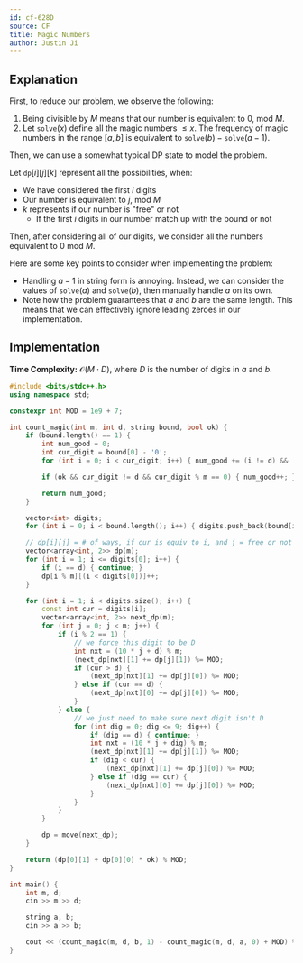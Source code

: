 ```yaml
---
id: cf-628D
source: CF
title: Magic Numbers
author: Justin Ji
---
```


## Explanation

First, to reduce our problem, we observe the following:
1. Being divisible by $M$ means that our number is equivalent to $0$, mod $M$.
2. Let $\texttt{solve}(x)$ define all the magic numbers $\leq x$. The frequency of magic numbers in the range $[a, b]$ is equivalent to $\texttt{solve}(b) - \texttt{solve}(a - 1)$.

Then, we can use a somewhat typical DP state to model the problem.

Let $\texttt{dp}[i][j][k]$ represent all the possibilities, when:
- We have considered the first $i$ digits
- Our number is equivalent to $j$, mod $M$
- $k$ represents if our number is "free" or not
  - If the first $i$ digits in our number match up with the bound or not

Then, after considering all of our digits, we consider all the numbers equivalent
to $0$ mod $M$.

Here are some key points to consider when implementing the problem:
- Handling $a-1$ in string form is annoying. Instead, we can consider the values of $\texttt{solve}(a)$ and $\texttt{solve}(b)$, then manually handle $a$ on its own.
- Note how the problem guarantees that $a$ and $b$ are the same length. This means that we can effectively ignore leading zeroes in our implementation.

## Implementation

**Time Complexity:** $\mathcal{O}(M \cdot D)$, where $D$ is the number of digits
in $a$ and $b$.

<LanguageSection>
<CPPSection>

```cpp
#include <bits/stdc++.h>
using namespace std;

constexpr int MOD = 1e9 + 7;

int count_magic(int m, int d, string bound, bool ok) {
	if (bound.length() == 1) {
		int num_good = 0;
		int cur_digit = bound[0] - '0';
		for (int i = 0; i < cur_digit; i++) { num_good += (i != d) && (i % m == 0); }

		if (ok && cur_digit != d && cur_digit % m == 0) { num_good++; }

		return num_good;
	}

	vector<int> digits;
	for (int i = 0; i < bound.length(); i++) { digits.push_back(bound[i] - '0'); }

	// dp[i][j] = # of ways, if cur is equiv to i, and j = free or not
	vector<array<int, 2>> dp(m);
	for (int i = 1; i <= digits[0]; i++) {
		if (i == d) { continue; }
		dp[i % m][(i < digits[0])]++;
	}

	for (int i = 1; i < digits.size(); i++) {
		const int cur = digits[i];
		vector<array<int, 2>> next_dp(m);
		for (int j = 0; j < m; j++) {
			if (i % 2 == 1) {
				// we force this digit to be D
				int nxt = (10 * j + d) % m;
				(next_dp[nxt][1] += dp[j][1]) %= MOD;
				if (cur > d) {
					(next_dp[nxt][1] += dp[j][0]) %= MOD;
				} else if (cur == d) {
					(next_dp[nxt][0] += dp[j][0]) %= MOD;
				}
			} else {
				// we just need to make sure next digit isn't D
				for (int dig = 0; dig <= 9; dig++) {
					if (dig == d) { continue; }
					int nxt = (10 * j + dig) % m;
					(next_dp[nxt][1] += dp[j][1]) %= MOD;
					if (dig < cur) {
						(next_dp[nxt][1] += dp[j][0]) %= MOD;
					} else if (dig == cur) {
						(next_dp[nxt][0] += dp[j][0]) %= MOD;
					}
				}
			}
		}

		dp = move(next_dp);
	}

	return (dp[0][1] + dp[0][0] * ok) % MOD;
}

int main() {
	int m, d;
	cin >> m >> d;

	string a, b;
	cin >> a >> b;

	cout << (count_magic(m, d, b, 1) - count_magic(m, d, a, 0) + MOD) % MOD << endl;
}
```

</CPPSection>
</LanguageSection>
